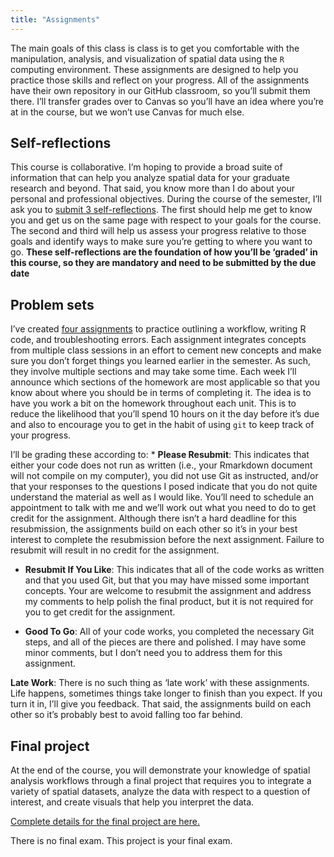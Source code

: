 ```yaml
---
title: "Assignments"
---
```


The main goals of this class is class is to get you comfortable with the manipulation, analysis, and visualization of spatial data using the `R` computing environment. These assignments are designed to help you practice those skills and reflect on your progress. All of the assignments have their own repository in our GitHub classroom, so you'll submit them there. I'll transfer grades over to Canvas so you'll have an idea where you're at in the course, but we won't use Canvas for much else.

## Self-reflections

This course is collaborative. I'm hoping to provide a broad suite of information that can help you analyze spatial data for your graduate research and beyond. That said, you know more than I do about your personal and professional objectives. During the course of the semester, I'll ask you to [submit 3 self-reflections](/assignment/self-reflections.qmd). The first should help me get to know you and get us on the same page with respect to your goals for the course. The second and third will help us assess your progress relative to those goals and identify ways to make sure you're getting to where you want to go. **These self-reflections are the foundation of how you'll be 'graded' in this course, so they are mandatory and need to be submitted by the due date**

## Problem sets

I've created [four assignments](/assignment/assignment.qmd) to practice outlining a workflow, writing R code, and troubleshooting errors. Each assignment integrates concepts from multiple class sessions in an effort to cement new concepts and make sure you don't forget things you learned earlier in the semester. As such, they involve multiple sections and may take some time. Each week I'll announce which sections of the homework are most applicable so that you know about where you should be in terms of completing it. The idea is to have you work a bit on the homework throughout each unit. This is to reduce the likelihood that you'll spend 10 hours on it the day before it's due and also to encourage you to get in the habit of using `git` to keep track of your progress.

I'll be grading these according to:
* **Please Resubmit**: This indicates that either your code does not run as written (i.e., your Rmarkdown document will not compile on my computer), you did not use Git as instructed, and/or that your responses to the questions I posed indicate that you do not quite understand the material as well as I would like. You’ll need to schedule an appointment to talk with me and we’ll work out what you need to do to get credit for the assignment. Although there isn’t a hard deadline for this resubmission, the assignments build on each other so it’s in your best interest to complete the resubmission before the next assignment. Failure to resubmit will result in no credit for the assignment.

* **Resubmit If You Like**: This indicates that all of the code works as written and that you used Git, but that you may have missed some important concepts. Your are welcome to resubmit the assignment and address my comments to help polish the final product, but it is not required for you to get credit for the assignment.

* **Good To Go**: All of your code works, you completed the necessary Git steps, and all of the pieces are there and polished. I may have some minor comments, but I don’t need you to address them for this assignment.


:::{.callout-tip}
**Late Work**: There is no such thing as 'late work' with these assignments. Life happens, sometimes things take longer to finish than you expect. If you turn it in, I'll give you feedback. That said, the assignments build on each other so it's probably best to avoid falling too far behind. 
:::

## Final project

At the end of the course, you will demonstrate your knowledge of spatial analysis workflows through a final project that requires you to integrate a variety of spatial datasets, analyze the data with respect to a question of interest, and create visuals that help you interpret the data.

[Complete details for the final project are here.](/assignment/final-proj.qmd)

There is no final exam. This project is your final exam.
